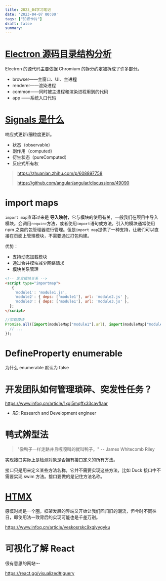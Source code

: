 ```yaml
---
title: 2023_04学习笔记
date: '2023-04-07 00:00'
tags: ["知识卡片"]
draft: false
summary: 
---
```

# [Electron 源码目录结构分析](https://www.electronjs.org/zh/docs/latest/development/source-code-directory-structure)

Electron 的源代码主要依据 Chromium 的拆分约定被拆成了许多部分。

- browser——主窗口、UI、主进程
- renderer——渲染进程
- common——同时被主进程和渲染进程用到的代码
- app ——系统入口代码

# [Signals 是什么](https://mp.weixin.qq.com/s/FEA5swFdDaLyzK5v5wvDvA)

响应式更新/细粒度更新。

- 状态（observable）
- 副作用（computed）
- 衍生状态（pureComputed）
- 反应式所有权

> https://zhuanlan.zhihu.com/p/608897758
>
> https://github.com/angular/angular/discussions/49090

# import maps

`import map`直译过来是 **导入映射**，它与模块的使用有关，一般我们在项目中导入模块，会调用`require`方法，或者使用`import`语句或方法，引入的模块通常使用 npm 之类的包管理器进行管理。但是`import map`提供了一种支持，让我们可以直接在页面上管理模块，不需要通过打包构建。

优势：

- 支持动态加载模块
- 通过合并模块减少网络请求
- 模块关系管理

```html
<!-- 定义模块关系 -->
<script type="importmap">
   {
    'module1': 'module1.js',
    'module2': { deps: ['module1'], url: 'module2.js' },
    'module3': { deps: ['module1'], url: 'module3.js' },
  };
</script>
```

```javascript
//加载模块
Promise.all([import(moduleMap["module1"].url), import(moduleMap["module2"].url), import(moduleMap["module3"].url)]).then(([module1, module2, module3]) => {
  // ...
});
```

# DefineProperty enumerable

为什么 enumerable 默认为 false

# 开发团队如何管理琐碎、突发性任务？

https://www.infoq.cn/article/1xgi5mqffx33cavflaar

- _RD_: Research and Development engineer

# 鸭式辨型法

> "像鸭子一样走路并且嘎嘎叫的就叫鸭子。" -- James Whitecomb Riley

实现接口实际上是检测对象是否拥有接口定义的所有方法。

接口只是用来定义某些方法名称，它并不需要实现这些方法，比如 Duck 接口中不需要实现 swim 方法。接口要做的是记住方法名称。

# [HTMX](https://github.com/bigskysoftware/htmx)

感慨时尚是一个圈，框架发展的弊端又开始让我们回归旧的潮流，但今时不同往日，即使用法一致背后的实现可能也是千差万别。

https://www.infoq.cn/article/veskosrskc9xgiyygyku

# 可视化了解 React

很有意思的网站～

https://react.gg/visualized#jquery
